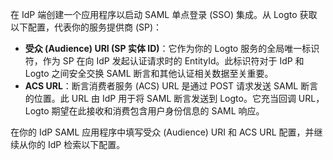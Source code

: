 在 IdP 端创建一个应用程序以启动 SAML 单点登录 (SSO) 集成。从 Logto 获取以下配置，代表你的服务提供商 (SP)：

- **受众 (Audience) URI (SP 实体 ID)**：它作为你的 Logto 服务的全局唯一标识符，作为 SP 在向 IdP 发起认证请求时的 EntityId。此标识符对于 IdP 和 Logto 之间安全交换 SAML 断言和其他认证相关数据至关重要。
- **ACS URL**：断言消费者服务 (ACS) URL 是通过 POST 请求发送 SAML 断言的位置。此 URL 由 IdP 用于将 SAML 断言发送到 Logto。它充当回调 URL，Logto 期望在此接收和消费包含用户身份信息的 SAML 响应。

在你的 IdP SAML 应用程序中填写受众 (Audience) URI 和 ACS URL 配置，并继续从你的 IdP 检索以下配置。
